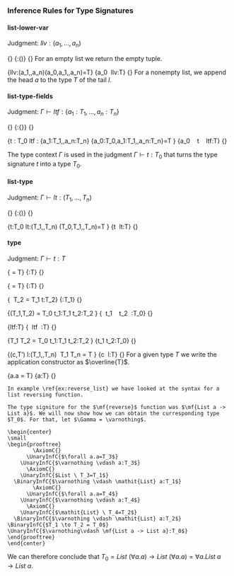 ### Inference Rules for Type Signatures

#### list-lower-var
Judgment: $llv:(a_1,\dots,a_n)$

\logicRule
{}
{\mf{""}:()}
{}
For an empty list we return the empty tuple.

\logicRule
{llv:(a_1,\dots,a_n)\quad (a_0,a_1,\dots,a_n)=T}
{a_0 \ llv:T}
{}
For a nonempty list, we append the head $a$ to the type $T$ of the tail $l$.

#### list-type-fields

Judgment: $\Gamma\vdash ltf:\{a_1:T_1,\dots,a_n:T_n\}$

\logicRule
{}
{\Gamma\vdash \mf{""}:\{\}}
{}

\logicRule
{\Gamma\vdash t : T_0\quad
\Gamma\vdash ltf : \{a_1:T_1,\dots,a_n:T_n\}\quad
\{a_0:T_0,a_1:T_1,\dots,a_n:T_n\}=T
}
{\Gamma\vdash a_0 \ \mf{":"} \ t \ \mf{","} \ ltf:T}
{}

The type context $\Gamma$ is used in the judgment $\Gamma\vdash t:T_0$ that turns the type signature $t$ into a type $T_0$.

#### list-type

Judgment: $\Gamma\vdash lt:(T_1,\dots,T_n)$

\logicRule
{}
{\Gamma\vdash \mf{""}:()}
{}

\logicRule
{\Gamma\vdash t:T_0\quad
\Gamma\vdash lt:(T_1,\dots,T_n)\quad
(T_0,T_1,\dots,T_n)=T
}
{\Gamma\vdash t \ lt:T}
{}

#### type

Judgment: $\Gamma\vdash t:T$

\logicRule
{\mathit{Bool} = T}
{\Gamma\vdash \mf{"Bool"}:T}
{}

\logicRule
{\mathit{Int} = T}
{\Gamma\vdash\mf{"Int"}:T}
{}

\logicRule
{\mathit{List} \ T_2 = T_1\quad
\Gamma\vdash t:T_2}
{\Gamma\vdash\mf{"List" t}:T_1}
{}

\logicRule
{(T_1,T_2) = T_0
\Gamma\vdash t_1:T_1\quad
\Gamma\vdash t_2:T_2
}
{\Gamma\vdash\mf{"("} \ t_1 \ \mf{","} \ t_2 \ \mf{")"}:T_0}
{}

\logicRule
{\Gamma\vdash ltf:T}
{\Gamma\vdash\mf{"\{"} \ ltf \ \mf{"\}"}:T}
{}

\logicRule
{T_1 \to T_2 = T_0\quad
\Gamma\vdash t_1:T_1\quad
\Gamma\vdash t_2:T_2
}
{\Gamma\vdash t_1 \to t_2:T_0}
{}

\logicRule
{(c,T')\in\Gamma\quad
\Gamma\vdash l:(T_1,\dots,T_n)\quad
\overline{T'} \ T_1 \dots T_n = T
}
{\Gamma\vdash c \ l:T}
{}
For a given type $T$ we write the application constructor as $\overline{T}$.

\logicRule
{\forall a.a = T}
{\Gamma\vdash a:T}
{}

```block2
In example \ref{ex:reverse_list} we have looked at the syntax for a list reversing function.

The type signiture for the $\mf{reverse}$ function was $\mf{List a -> List a}$. We will now show how we can obtain the curresponding type $T_0$. For that, let $\Gamma = \varnothing$.
  
\begin{center}
\small
\begin{prooftree}
        \AxiomC{}
      \UnaryInfC{$\forall a.a=T_3$}
    \UnaryInfC{$\varnothing \vdash a:T_3$}
      \AxiomC{}
    \UnaryInfC{$List \ T_3=T_1$}
  \BinaryInfC{$\varnothing \vdash \mathit{List} a:T_1$}
        \AxiomC{}
      \UnaryInfC{$\forall a.a=T_4$}
    \UnaryInfC{$\varnothing \vdash a:T_4$}
      \AxiomC{}
    \UnaryInfC{$\mathit{List} \ T_4=T_2$}
  \BinaryInfC{$\varnothing \vdash \mathit{List} a:T_2$}
\BinaryInfC{$T_1 \to T_2 = T_0$}
\UnaryInfC{$\varnothing\vdash \mf{List a -> List a}:T_0$}
\end{prooftree}
\end{center}
```

We can therefore conclude that $T_0 = \mathit{List} \ (\forall a.a) \to \mathit{List} \ (\forall a.a)= \forall a. \mathit{List} \ a \to \mathit{List} \ a$.